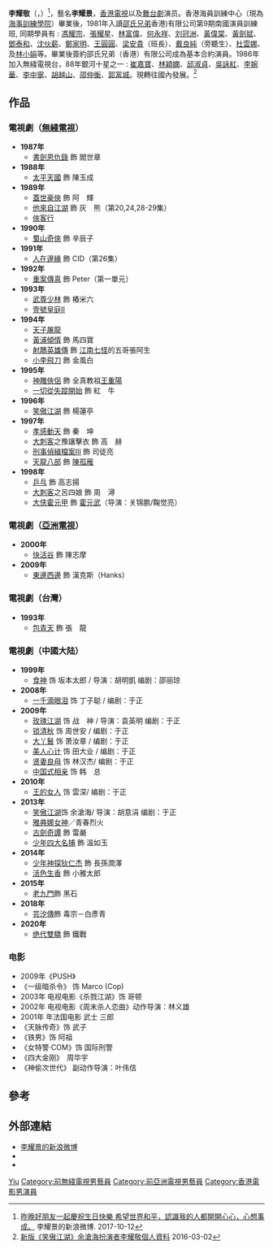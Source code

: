 {{藝人
| 姓名 = 李耀景
| 類型 = 男演員
| 圖片 =
| 圖片尺寸 = 
| 圖片簡介 = 
| 原名 = 李耀敬
| 羅馬拼音 = Lee Yiu King
| 英文名 = Marco Lee	
| 綽號 = 
| 國籍 = {{CNHK}}
| 民族 = 
| 籍貫 =  
| 出生日期 = {{birth_date_and_age|1960|10|11}}
| 出生地點 = {{HKG-1959}}
| 生肖 = 
| 星座 = 
| 逝世日期 =  
| 逝世地點 = 
| 職業 = [[演員|演員]]
| 語言 = 粵語、英語、國語
| 父母 = 
| 三圍 = 
| 血型 = 
| 身高 = 
| 體重 = 
| 教育程度 = 
| 出道地點 = {{HKG-1959}}
| 出道日期 = 1981年
| 活躍年代 = 1981年至今
| 唱片公司 = 
| 經紀公司 = 
| 網站 = 
| IMDb = 2184430
| 電視節目 =
| 代表作 =  
}}

'''李耀敬'''（{{lang-en|Marco Lee Yiu King}}，{{bd|1960年|10月11日|||catIdx=Lee李}}）<ref>[https://weibo.com/3270313967/Fq1iPiFRl?from=page_1005053270313967_profile&wvr=6&mod=weibotime&type=comment#_loginLayer_1611804469523 昨晚好朋友一起慶祝生日快樂 希望世界和平，認識我的人都開開心心，心想事成。] 李耀景的新浪微博. 2017-10-12</ref>​​​​ ，藝名'''李耀景'''，[[香港|香港]][[電視|電視]]以及[[舞台劇|舞台劇]]演员。香港海員訓練中心（現為[[海事訓練學院|海事訓練學院]]）畢業後，1981年入讀[[邵氏兄弟|邵氏兄弟]]香港)有限公司第9期南國演員訓練班, 同期學員有 : [[馮耀宗|馮耀宗]]、[[張耀星|張耀星]]、[[林富偉|林富偉]]、[[何永祥|何永祥]]、[[刘冠洲|刘冠洲]]、[[黃偉棠|黃偉棠]]、[[黃劍斌|黃劍斌]]、[[鄧泰和|鄧泰和]]、[[沈伙薪|沈伙薪]]、[[鄭家明|鄭家明]]、[[王圓圓|王圓圓]]、[[梁安貴|梁安貴]]（班長）、[[戴良純|戴良純]]（旁聽生）、[[杜雲娜|杜雲娜]]、及[[林小娟|林小娟]]等。畢業後簽約邵氏兄弟（香港）有限公司成為基本合約演員。1986年加入無綫電視台，88年銀河十星之一 : [[崔嘉寶|崔嘉寶]]、[[林穎嫻|林穎嫻]]、[[邱淑貞|邱淑貞]]、[[吳詠紅|吳詠紅]]、[[李婉華|李婉華]]、[[李中寧|李中寧]]、[[胡越山|胡越山]]、[[邵仲衡|邵仲衡]]、[[郭富城|郭富城]]。現轉往國內發展。<ref>[http://m.qulishi.com/news/201603/89339.html 新版《笑傲江湖》余滄海扮演者李耀敬個人資料] 2016-03-02</ref>

==作品==
===電視劇（[[無綫電視|無綫電視]]）===
*'''1987年'''
**[[書劍恩仇錄　(1987年電視劇)|書劍恩仇錄]] 飾 閻世章
*'''1988年'''
**[[太平天國　(無綫電視劇)|太平天國]] 飾 陳玉成
*'''1989年'''
**[[蓋世豪俠|蓋世豪俠]] 飾 阿　輝
**[[他來自江湖|他來自江湖]] 飾 灰　熊（第20,24,28-29集）
**[[俠客行_(無綫電視劇)|俠客行]]
*'''1990年'''
**[[蜀山奇俠|蜀山奇俠]] 飾 辛辰子
*'''1991年'''
**[[人在邊緣|人在邊緣]] 飾 CID（第26集）
*'''1992年'''
**[[重案傳真|重案傳真]] 飾 Peter（第一單元）
*'''1993年'''
**[[武尊少林|武尊少林]] 飾 樁米六
**[[壹號皇庭II|壹號皇庭II]]
*'''1994年'''
**[[天子屠龍_(電視劇)|天子屠龍]]
**[[黃浦傾情|黃浦傾情]] 飾 馬四寶
**[[射鵰英雄傳_(1994年電視劇)|射鵰英雄傳]] 飾 [[江南七怪|江南七怪]]的五哥張阿生
**[[小李飛刀_(1994年電視劇)|小李飛刀]] 飾 金風白
*'''1995年'''
**[[神雕俠侶|神雕俠侶]] 飾 全真教祖[[王重陽|王重陽]]
**[[一切從失蹤開始|一切從失蹤開始]] 飾 紅　牛
*'''1996年'''
**[[笑傲江湖|笑傲江湖]] 飾 楊蓮亭
*'''1997年'''
**[[孝感動天|孝感動天]] 飾 秦　坤
**[[大刺客_(電視劇)|大刺客]]之豫讓擊衣 飾 高　赫
**[[刑事偵緝檔案III|刑事偵緝檔案III]] 飾 司徒亮
**[[天龍八部|天龍八部]] 飾 [[陳孤雁|陳孤雁]]
*'''1998年'''
**[[乒乓_(1998年電視劇)|乒乓]] 飾 高志揚
**[[大刺客_(電視劇)|大刺客]]之呂四娘 飾 周　潯
**[[大侠霍元甲|大侠霍元甲]] 飾 [[霍元武|霍元武]]（导演：关锦鹏/鞠觉亮）

===電視劇（[[亞洲電視|亞洲電視]]）===
*'''2000年'''
**[[快活谷_(電視劇)|快活谷]] 飾 陳志摩
*'''2009年'''
**[[東邊西邊|東邊西邊]] 飾 漢克斯（Hanks）

===電視劇（台灣）===
*'''1993年'''
**[[包青天_(1993年電視劇)|包青天]] 飾 張　龍

===電視劇（中國大陆）===
*'''1999年'''
**[[食神_(電視劇)|食神]] 饰 坂本太郎 / 导演：胡明凱 编剧：邵丽琼
*'''2008年'''
**[[一千滴眼泪|一千滴眼泪]] 饰 丁子聪 / 编剧：于正
*'''2009年'''
**[[玫瑰江湖|玫瑰江湖]] 饰 战　神 / 导演：袁英明 编剧：于正
**[[锁清秋|锁清秋]] 饰 周世安 / 编剧：于正
**[[大丫鬟|大丫鬟]] 饰 萧汝章 / 编剧：于正
**[[美人心计|美人心计]] 饰 田大业 / 编剧：于正
**[[贤妻良母|贤妻良母]] 饰 林汉杰/ 编剧：于正
**[[中国式相亲|中国式相亲]] 饰 韩　总
*'''2010年'''
**[[王的女人_(中國電視劇)|王的女人]] 饰 雲深/ 编剧：于正
*'''2013年'''
**[[笑傲江湖_(2013年電視劇)|笑傲江湖]]饰 余滄海/ 导演：胡意涓 编剧：于正
**[[雅典娜女神|雅典娜女神]]／青春烈火
**[[古劍奇譚|古劍奇譚]] 飾 雷嚴
**[[少年四大名捕|少年四大名捕]] 飾 溫如玉
*'''2014年'''
**[[少年神探狄仁杰|少年神探狄仁杰]] 飾 長孫潤澤
**[[活色生香|活色生香]] 飾 小雅太郎
*'''2015年'''
**[[老九門|老九門]]飾 黑石
*'''2018年'''
**[[芸汐傳|芸汐傳]]飾 毒宗－白彥青
*'''2020年'''
**[[绝代双骄_(2020年电视剧)|绝代雙驕]] 飾 鐵戰

===电影===
*2009年《PUSH》
*《一级暗杀令》 饰 Marco (Cop)
*2003年 电视电影《杀戮江湖》饰 哥顿
*2002年 电视电影《周末杀人恋曲》动作导演：林义雄
*2001年 年法国电影 武士 三郎
*《天脉传奇》饰 武子
*《铁男》饰 阿祖
*《女特警‧COM》饰 国际刑警
*《四大金刚》　周华宇
*《神偷次世代》 副动作导演：叶伟信

==參考==
{{reflist}}
==外部連結==
*[https://weibo.com/u/3270313967?is_all=1 李耀景的新浪微博]
*{{Facebook|yiuking.li.5}}
*{{Hkmdb name|7711}}
{{DEFAULTSORT:Lee}}
[[Category:李姓|Yiu]]
[[Category:前無綫電視男藝員|Category:前無綫電視男藝員]]
[[Category:前亞洲電視男藝員|Category:前亞洲電視男藝員]]
[[Category:香港電影男演員|Category:香港電影男演員]]